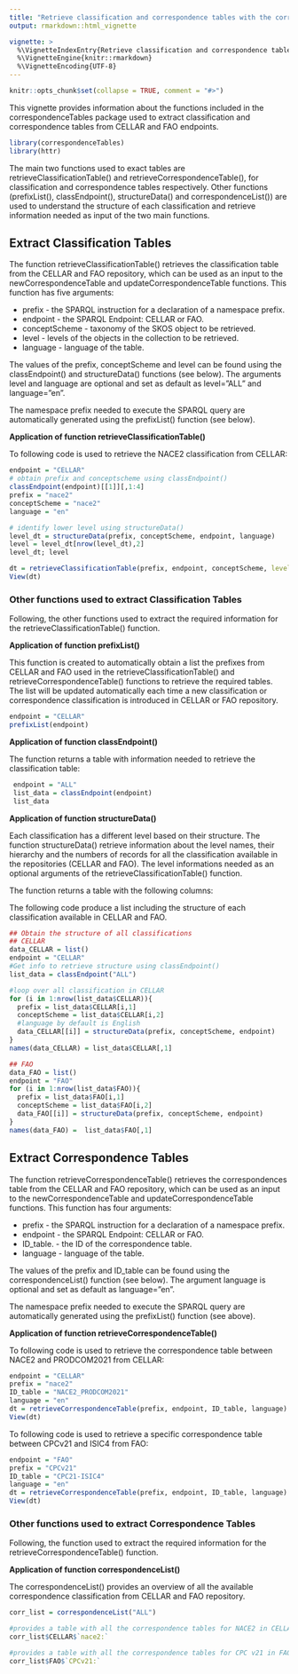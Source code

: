 ```yaml
---
title: "Retrieve classification and correspondence tables with the correspondenceTables package"
output: rmarkdown::html_vignette

vignette: >
  %\VignetteIndexEntry{Retrieve classification and correspondence tables with the correspondenceTables package}
  %\VignetteEngine{knitr::rmarkdown}
  %\VignetteEncoding{UTF-8}
---
```


```r
knitr::opts_chunk$set(collapse = TRUE, comment = "#>")
```

This vignette provides information about the functions included in the correspondenceTables package used to extract classification and correspondence tables from CELLAR and FAO endpoints.

```r
library(correspondenceTables)
library(httr)
```

The main two functions used to exact tables are retrieveClassificationTable() and retrieveCorrespondenceTable(), for classification and correspondence tables respectively. Other functions (prefixList(), classEndpoint(), structureData() and correspondenceList()) are used to understand the structure of each classification and retrieve information needed as input of the two main functions.

## Extract Classification Tables

The function retrieveClassificationTable() retrieves the classification table from the CELLAR and FAO repository, which can be used as an input to the newCorrespondenceTable and updateCorrespondenceTable functions. This function has five arguments: 

* prefix - the SPARQL instruction for a declaration of a namespace prefix.
* endpoint - the SPARQL Endpoint: CELLAR or FAO.
* conceptScheme - taxonomy of the SKOS object to be retrieved.
* level - levels of the objects in the collection to be retrieved.
* language - language of the table.

The values of the prefix, conceptScheme and level can be found using the classEndpoint() and structureData() functions (see below).
The arguments level and language are optional and set as default as level=”ALL” and language=”en”.

The namespace prefix needed to execute the SPARQL query are automatically generated using the prefixList() function (see below).


**Application of function retrieveClassificationTable()**

To following code is used to retrieve the NACE2 classification from CELLAR:

```r
endpoint = "CELLAR"
# obtain prefix and conceptscheme using classEndpoint()
classEndpoint(endpoint)[[1]][,1:4]
prefix = "nace2"
conceptScheme = "nace2"
language = "en"

# identify lower level using structureData()
level_dt = structureData(prefix, conceptScheme, endpoint, language)
level = level_dt[nrow(level_dt),2] 
level_dt; level

dt = retrieveClassificationTable(prefix, endpoint, conceptScheme, level = level)
View(dt)
```


### Other functions used to extract Classification Tables

Following, the other functions used to extract the required information for the retrieveClassificationTable() function.


**Application of function prefixList()**

This function is created to automatically obtain a list the prefixes from CELLAR and FAO used in the retrieveClassificationTable() and retrieveCorrespondenceTable() functions to retrieve the required tables. The list will be updated automatically each time a new classification or correspondence classification is introduced in CELLAR or FAO repository.

```r
endpoint = "CELLAR"
prefixList(endpoint)
```

**Application of function classEndpoint()**

The function returns a table with information needed to retrieve the classification table:
\itemize{
    \item Prefix name: the  SPARQL instruction for a declaration of a namespace prefix
    \item Conceptscheme: taxonomy of the SKOS objects
    \item URI: the URL from which the SPARQL query was retrieved
    \item Name: the name of the table retrieved
}

```r
 endpoint = "ALL"
 list_data = classEndpoint(endpoint)
 list_data
```


**Application of function structureData()**

Each classification has a different level based on their structure. The function structureData() retrieve information about the level names, their hierarchy and the numbers of records for all the classification available in the repositories (CELLAR and FAO). The level informations needed as an optional arguments of the retrieveClassificationTable() function. 

The function returns a table with the following columns:        
\itemize{
     \item Concept_Scheme: taxonomy of the SKOS object to be retrieved
     \item Level: the levels of the objects in the collection 
     \item Depth: identify the hierarchy of each level
     \item Count: the number of objects retrieved in each level
}

The following code produce a list including the structure of each classification available in CELLAR and FAO. 
```r
## Obtain the structure of all classifications 
## CELLAR
data_CELLAR = list()
endpoint = "CELLAR"
#Get info to retrieve structure using classEndpoint()
list_data = classEndpoint("ALL")

#loop over all classification in CELLAR
for (i in 1:nrow(list_data$CELLAR)){
  prefix = list_data$CELLAR[i,1] 
  conceptScheme = list_data$CELLAR[i,2] 
  #language by default is English
  data_CELLAR[[i]] = structureData(prefix, conceptScheme, endpoint)
}
names(data_CELLAR) = list_data$CELLAR[,1] 

## FAO 
data_FAO = list()
endpoint = "FAO"
for (i in 1:nrow(list_data$FAO)){
  prefix = list_data$FAO[i,1]
  conceptScheme = list_data$FAO[i,2] 
  data_FAO[[i]] = structureData(prefix, conceptScheme, endpoint)
}
names(data_FAO) =  list_data$FAO[,1]
```

## Extract Correspondence Tables
The function retrieveCorrespondenceTable() retrieves the correspondences table from the CELLAR and FAO repository, which can be used as an input to the newCorrespondenceTable and updateCorrespondenceTable functions. This function has four arguments: 

* prefix - the SPARQL instruction for a declaration of a namespace prefix.
* endpoint - the SPARQL Endpoint: CELLAR or FAO.
* ID_table. - the ID of the correspondence table.
* language - language of the table.

The values of the prefix and ID_table can be found using the correspondenceList() function (see below).
The argument language is optional and set as default as language=”en”.

The namespace prefix needed to execute the SPARQL query are automatically generated using the prefixList() function (see above).

**Application of function retrieveCorrespondenceTable()**

To following code is used to retrieve the correspondence table between NACE2 and PRODCOM2021 from CELLAR:
```r
endpoint = "CELLAR"
prefix = "nace2"
ID_table = "NACE2_PRODCOM2021"
language = "en"
dt = retrieveCorrespondenceTable(prefix, endpoint, ID_table, language)
View(dt)
```

To following code is used to retrieve a specific correspondence table between CPCv21 and ISIC4 from FAO:
```r
endpoint = "FAO"
prefix = "CPCv21"
ID_table = "CPC21-ISIC4"
language = "en"
dt = retrieveCorrespondenceTable(prefix, endpoint, ID_table, language)
View(dt)
```

### Other functions used to extract Correspondence Tables
Following, the function used to extract the required information for the retrieveCorrespondenceTable() function.


**Application of function correspondenceList()**

The correspondenceList() provides an overview of all the available correspondence classification from CELLAR and FAO repository. 

```r
corr_list = correspondenceList("ALL")

#provides a table with all the correspondence tables for NACE2 in CELLAR
corr_list$CELLAR$`nace2:`

#provides a table with all the correspondence tables for CPC v21 in FAO
corr_list$FAO$`CPCv21:`
```
